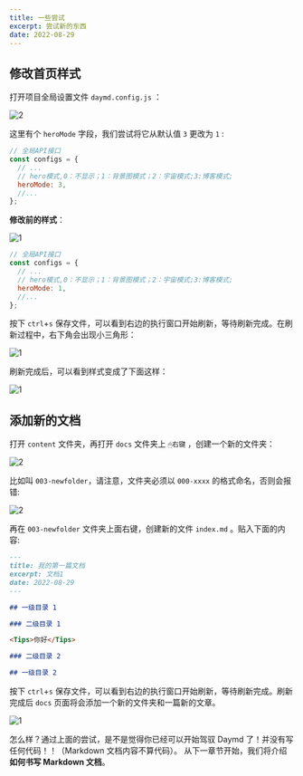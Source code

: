 ```yaml
---
title: 一些尝试
excerpt: 尝试新的东西
date: 2022-08-29
---
```


## 修改首页样式

打开项目全局设置文件 `daymd.config.js` ：

![2](https://jetzihan-img.oss-cn-beijing.aliyuncs.com/blog/1661832533928.png)

这里有个 `heroMode` 字段，我们尝试将它从默认值 `3` 更改为 `1` :

```js title="修改前"
// 全局API接口
const configs = {
  // ...
  // hero模式,0：不显示；1：背景图模式；2：宇宙模式;3:博客模式;
  heroMode: 3,
  //...
};
```

**修改前的样式**：

![1](https://jetzihan-img.oss-cn-beijing.aliyuncs.com/blog/20220829190438.png)

```js title="修改后"
// 全局API接口
const configs = {
  // ...
  // hero模式,0：不显示；1：背景图模式；2：宇宙模式;3:博客模式;
  heroMode: 1,
  //...
};
```

按下 `ctrl`+`s` 保存文件，可以看到右边的执行窗口开始刷新，等待刷新完成。在刷新过程中，右下角会出现小三角形：

![1](https://jetzihan-img.oss-cn-beijing.aliyuncs.com/blog/1661825987922.png)

刷新完成后，可以看到样式变成了下面这样：

![1](https://jetzihan-img.oss-cn-beijing.aliyuncs.com/blog/20220829190246.png)

## 添加新的文档

打开 `content` 文件夹，再打开 `docs` 文件夹上 `🖱右键` ，创建一个新的文件夹：

![2](https://jetzihan-img.oss-cn-beijing.aliyuncs.com/blog/20220830120956.png)

比如叫 `003-newfolder`，请注意，文件夹必须以 `000-xxxx` 的格式命名，否则会报错:

![2](https://jetzihan-img.oss-cn-beijing.aliyuncs.com/blog/1661771530648.png)

再在 `003-newfolder` 文件夹上面右键，创建新的文件 `index.md` 。贴入下面的内容:

```md
---
title: 我的第一篇文档
excerpt: 文档1
date: 2022-08-29
---

## 一级目录 1

### 二级目录 1

<Tips>你好</Tips>

### 二级目录 2

## 一级目录 2
```

按下 `ctrl`+`s` 保存文件，可以看到右边的执行窗口开始刷新，等待刷新完成。刷新完成后 `docs` 页面将会添加一个新的文件夹和一篇新的文章。

![1](https://jetzihan-img.oss-cn-beijing.aliyuncs.com/blog/20220829195336.png)

怎么样？通过上面的尝试，是不是觉得你已经可以开始驾驭 Daymd 了！并没有写任何代码！！（Markdown 文档内容不算代码）。
从下一章节开始，我们将介绍**如何书写 Markdown 文档**。
